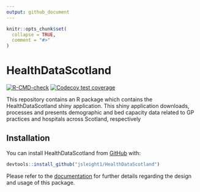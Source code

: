 ```yaml
---
output: github_document
---
```


<!-- README.md is generated from README.Rmd. Please edit that file -->

```r
knitr::opts_chunk$set(
  collapse = TRUE,
  comment = "#>"
)
```

# HealthDataScotland

<!-- badges: start -->
[![R-CMD-check](https://github.com/jsleight1/HealthDataScotland/actions/workflows/check-standard.yaml/badge.svg)](https://github.com/jsleight1/HealthDataScotland/actions/workflows/check-standard.yaml)
[![Codecov test coverage](https://codecov.io/gh/jsleight1/HealthDataScotland/branch/main/graph/badge.svg)](https://app.codecov.io/gh/jsleight1/HealthDataScotland/?branch=main)
<!-- badges: end -->

This repository contains an R package which contains the HealthDataScotland shiny application.
This shiny application downloads, processes and presents demographic and
bed capacity data related to GP practices and hospitals across Scotland, respectively

## Installation

You can install HealthDataScotland from [GitHub](https://github.com/) with:

```r
devtools::install_github("jsleight1/HealthDataScotland")
```

Please refer to the [documentation](https://jsleight1.github.io/HealthDataScotland/) for further details regarding the design
and usage of this package.
